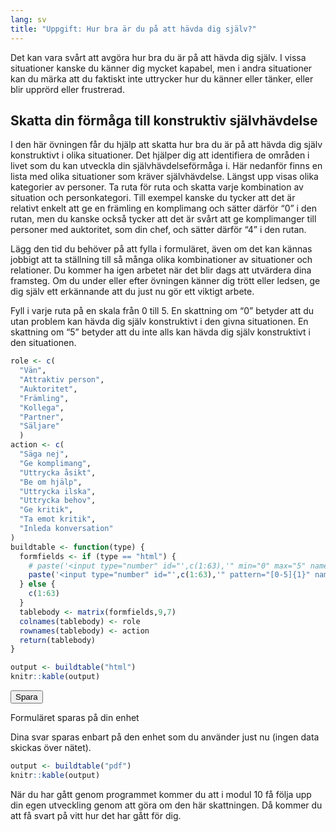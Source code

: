 ```yaml
---
lang: sv
title: "Uppgift: Hur bra är du på att hävda dig själv?"
---
```


Det kan vara svårt att avgöra hur bra du är på att hävda dig själv. I vissa situationer kanske du känner dig mycket kapabel, men i andra situationer kan du märka att du faktiskt inte uttrycker hur du känner eller tänker, eller blir upprörd eller frustrerad.

## Skatta din förmåga till konstruktiv självhävdelse

I den här övningen får du hjälp att skatta hur bra du är på att hävda dig själv konstruktivt i olika situationer. Det hjälper dig att identifiera de områden i livet som du kan utveckla din självhävdelseförmåga i. Här nedanför finns en lista med olika situationer som kräver självhävdelse. Längst upp visas olika kategorier av personer. Ta ruta för ruta och skatta varje kombination av situation och personkategori. Till exempel kanske du tycker att det är relativt enkelt att ge en främling en komplimang och sätter därför "0" i den rutan, men du kanske också tycker att det är svårt att ge komplimanger till personer med auktoritet, som din chef, och sätter därför "4" i den rutan.

Lägg den tid du behöver på att fylla i formuläret, även om det kan kännas jobbigt att ta ställning till så många olika kombinationer av situationer och relationer. Du kommer ha igen arbetet när det blir dags att utvärdera dina framsteg. Om du under eller efter övningen känner dig trött eller ledsen, ge dig själv ett erkännande att du just nu gör ett viktigt arbete.

Fyll i varje ruta på en skala från 0 till 5. En skattning om "0" betyder att du utan problem kan hävda dig själv konstruktivt i den givna situationen. En skattning om "5" betyder att du inte alls kan hävda dig själv konstruktivt i den situationen.

<!-- ##3e06a3ff885e97710049bbcd7db8e1ca= -->

```r
role <- c(
  "Vän",
  "Attraktiv person",
  "Auktoritet",
  "Främling",
  "Kollega",
  "Partner",
  "Säljare"
  )
action <- c(
  "Säga nej",
  "Ge komplimang",
  "Uttrycka åsikt",
  "Be om hjälp",
  "Uttrycka ilska",
  "Uttrycka behov",
  "Ge kritik",
  "Ta emot kritik",
  "Inleda konversation"
)
buildtable <- function(type) {
  formfields <- if (type == "html") {
    # paste('<input type="number" id="',c(1:63),'" min="0" max="5" name="',c(1:63),'" class="form-control" required="required" />')
    paste('<input type="number" id="',c(1:63),'" pattern="[0-5]{1}" name="',c(1:63),'" class="form-control" required="required" />')
  } else {
    c(1:63)
  }
  tablebody <- matrix(formfields,9,7)
  colnames(tablebody) <- role
  rownames(tablebody) <- action
  return(tablebody)
}
```

<!-- https://www.telerik.com/blogs/save-for-later-feature-in-forms-using-localstorage -->

<!-- https://w3collective.com/save-data-localstorage-javascript/ -->

<!-- https://getbootstrap.com/docs/5.0/forms/validation/ -->

<!-- https://stackoverflow.com/questions/69894643/custom-validation-with-bootstrap-v5 -->

<!-- https://bookdown.org/yihui/rmarkdown-cookbook/kable.html -->

::: {.content-visible when-format="html"}
<div id="form-div" class="form-wrapper">
<form id="note-form">

::: form-group
```r
output <- buildtable("html")
knitr::kable(output)
```
:::

::: form-group
<input id="note-submit" type="submit" value="Spara" class="btn btn-primary">
:::

</form>
</div>

::: {.alert .alert-dismissible .alert-success style="display:hidden;"}
Formuläret sparas på din enhet
:::

```{=html}
<script>
// form.js
const formId = "note-form"; // ID of the form
const url = location.href; //  href for the page
const formIdentifier = `${url} ${formId}`; // Identifier used to identify the form
const saveButton = document.querySelector("#note-submit"); // select save button
const alertBox = document.querySelector(".alert"); // select alert display div
let form = document.querySelector(`#${formId}`); // select form
let formElements = form.elements; // get the elements in the form

/**
 * This function gets the values in the form
 * and returns them as an object with the
 * [formIdentifier] as the object key
 * @returns {Object}
 */
const getFormData = () => {
  let data = { [formIdentifier]: {} };
  for (const element of formElements) {
    if (element.name.length > 0) {
      data[formIdentifier][element.name] = element.value;
    }
  }
  return data;
};

saveButton.onclick = event => {
  event.preventDefault();
  data = getFormData();
  localStorage.setItem(formIdentifier, JSON.stringify(data[formIdentifier]));
  const message = "Formuläret sparat på din enhet";
  displayAlert(message);
};

/**
 * This function displays a message
 * on the page for 1 second
 *
 * @param {String} message
 */
const displayAlert = message => {
  alertBox.innerText = message;
  alertBox.style.display = "block";
  setTimeout(function() {
    alertBox.style.display = "none";
  }, 3000);
};

/**
 * This function populates the form
 * with data from localStorage
 *
 */
const populateForm = () => {
  if (localStorage.key(formIdentifier)) {
    const savedData = JSON.parse(localStorage.getItem(formIdentifier)); // get and parse the saved data from localStorage
    for (const element of formElements) {
      if (element.name in savedData) {
        element.value = savedData[element.name];
      }
    }
    const message = "Formuläret uppdaterat";
    displayAlert(message);
  }
};

document.onload = populateForm(); // populate the form when the document is loaded
</script>
```

Dina svar sparas enbart på den enhet som du använder just nu (ingen data skickas över nätet).

:::

::: {.content-visible when-format="pdf"}
```r
output <- buildtable("pdf")
knitr::kable(output)
```
:::

När du har gått genom programmet kommer du att i modul 10 få följa upp din egen utveckling genom att göra om den här skattningen. Då kommer du att få svart på vitt hur det har gått för dig.
